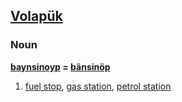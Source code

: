 ==[[Volapük]]==
===Noun===
'''[[baynsinoyp]] = [[bänsinöp]]''' 

# [[fuel stop]], [[gas station]], [[petrol station]]